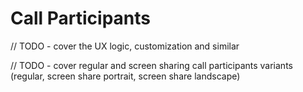 # Call Participants

// TODO - cover the UX logic, customization and similar

// TODO - cover regular and screen sharing call participants variants (regular, screen share portrait, screen share landscape)

